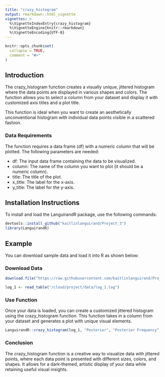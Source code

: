 ```yaml
---
title: "crazy_histogram"
output: rmarkdown::html_vignette
vignettes: >
  %\VignetteIndexEntry{crazy_histogram}
  %\VignetteEngine{knitr::rmarkdown}
  %\VignetteEncoding{UTF-8}
---
```


```r
knitr::opts_chunk$set(
  collapse = TRUE,
  comment = "#>"
)
```

## Introduction

The crazy_histogram function creates a visually unique, jittered histogram where the data points are displayed in various shapes and colors. The function allows you to select a column from your dataset and display it with customized axis titles and a plot title.

This function is ideal when you want to create an aesthetically unconventional histogram with individual data points visible in a scattered fashion.

### Data Requirements

The function requires a data frame (df) with a numeric column that will be plotted. The following parameters are needed:

+ df: The input data frame containing the data to be visualized.
+ column: The name of the column you want to plot (it should be a numeric column).
+ title: The title of the plot.
+ x_title: The label for the x-axis.
+ y_title: The label for the y-axis.


## Installation Instructions

To install and load the LanguirandR package, use the following commands:

```r
devtools::install_github("kaitlinlanguirand/Project_3")
library(LanguirandR)

```

## Example

You can download sample data and load it into R as shown below:

### Download Data
```r
download.file("https://raw.githubusercontent.com/kaitlinlanguirand/Project_3/refs/heads/main/data/log_1.log", "/cloud/project/data/log_1.log")

log_1 <- read_table("/cloud/project/data/log_1.log")

```

### Use Function

Once your data is loaded, you can create a customized jittered histogram using the crazy_histogram function. This function takes in a column from your dataset and generates a plot with unique visual elements.

```r
LanguirandR::crazy_histogram(log_1, "Posterior", "Posterior Frequency", "Posterior", "Frequency")
```

### Conclusion

The crazy_histogram function is a creative way to visualize data with jittered points, where each data point is presented with different sizes, colors, and shapes. It allows for a dark-themed, artistic display of your data while retaining useful visual insights.
